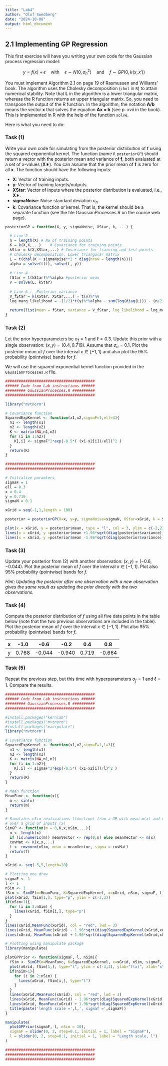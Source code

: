 ```yaml
---
title: "Lab4"
author: "Olof Swedberg"
date: "2024-10-08"
output: html_document
---
```


## 2.1 Implementing GP Regression

This first exercise will have you writing your own code for the Gaussian process regression model:

$$ y = f(x) + \epsilon \quad \text{with} \quad \epsilon \sim N(0, \sigma_n^2) \quad \text{and} \quad f \sim GP(0, k(x, x')) $$

You must implement Algorithm 2.1 on page 19 of Rasmussen and Williams’ book. The algorithm uses the Cholesky decomposition (`chol` in `R`) to attain numerical stability. Note that **L** in the algorithm is a lower triangular matrix, whereas the R function returns an upper triangular matrix. So, you need to transpose the output of the R function. In the algorithm, the notation **A/b** means the vector **x** that solves the equation **Ax = b** (see p. xvii in the book). This is implemented in R with the help of the function `solve`.

Here is what you need to do:

### Task (1)

Write your own code for simulating from the posterior distribution of **f** using the squared exponential kernel. The function (name it `posteriorGP`) should return a vector with the posterior mean and variance of **f**, both evaluated at a set of x-values (**X∗**). You can assume that the prior mean of **f** is zero for all **x**. The function should have the following inputs:

-   **X**: Vector of training inputs.
-   **y**: Vector of training targets/outputs.
-   **XStar**: Vector of inputs where the posterior distribution is evaluated, i.e., **X∗**.
-   **sigmaNoise**: Noise standard deviation $\sigma_n$.
-   **k**: Covariance function or kernel. That is, the kernel should be a separate function (see the file GaussianProcesses.R on the course web page).

```r

posteriorGP = function(X, y, sigmaNoise, XStar, k, ...) {

  # Line 2
  n = length(X) # No of training points
  K = k(X,X,...)    # Covariance for training points
  kStar = k(X,XStar,...) # Covariance for training and test points
  # Cholesky decomposition, Lower triangular matrix
  L = t(chol(K + sigmaNoise**2 * diag(nrow = length(n)))) 
  alpha = solve(t(L), solve(L, y))
  
  # Line 4
  fStar = t(kStar)%*%alpha #posterior mean
  v = solve(L, kStar)
  
  # Line 6 :  Posterior variance 
  V_fStar = k(XStar, XStar,...) - t(v)%*%v
  log_marg_likelihood = -(1/2)*t(y)%*%alpha - sum(log(diag(L))) - (n/2)*log(2*pi)
  
  return(list(mean = fStar, variance = V_fStar, log_likelihood = log_marg_likelihood))
}


```

### Task (2)

Let the prior hyperparameters be $\sigma_f = 1$ and $\ell = 0.3$. Update this prior with a single observation: $(x, y) = (0.4, 0.719)$. Assume that $\sigma_n = 0.1$. Plot the posterior mean of $f$ over the interval $x \in [-1, 1]$ and also plot the 95% probability (pointwise) bands for $f$.

We will use the squared exponential kernel function provided in the `GaussianProcesses.R` file.

```r
########################################
###### Code from Lab instructions ######
######### GaussianProcesses.R ##########
########################################

library("mvtnorm")

# Covariance function
SquaredExpKernel <- function(x1,x2,sigmaF=1,ell=3){
  n1 <- length(x1)
  n2 <- length(x2)
  K <- matrix(NA,n1,n2)
  for (i in 1:n2){
    K[,i] <- sigmaF^2*exp(-0.5*( (x1-x2[i])/ell)^2 )
  }
  return(K)
}

########################################
########################################

# Initialize paramters
sigmaF = 1
ell = 0.3
x = 0.4
y = 0.719
sigmaN = 0.1

xGrid = seq(-1,1,length = 100)

posterior = posteriorGP(X=x, y=y, sigmaNoise=sigmaN, XStar=xGrid, k = SquaredExpKernel, sigmaF, ell)

plot(x = xGrid, y = posterior$mean, type = "l", col = 3, ylim = c(-2,2), ylab = "f", xlab = "", main = "Posterior mean of f")
lines(x = xGrid, y =posterior$mean +1.96*sqrt(diag(posterior$variance)), type = "l", col = 2)
lines(x = xGrid, y =posterior$mean -1.96*sqrt(diag(posterior$variance)), type = "l", col = 2)

```

### Task (3)

Update your posterior from (2) with another observation: $(x, y) = (-0.6, -0.044)$. Plot the posterior mean of $f$ over the interval $x \in [-1, 1]$. Plot also 95% probability (pointwise) bands for $f$.

*Hint: Updating the posterior after one observation with a new observation gives the same result as updating the prior directly with the two observations.*

### Task (4)

Compute the posterior distribution of $f$ using all five data points in the table below (note that the two previous observations are included in the table). Plot the posterior mean of $f$ over the interval $x \in [-1, 1]$. Plot also 95% probability (pointwise) bands for $f$.

| x   | -1.0  | -0.6   | -0.2   | 0.4   | 0.8    |
|-----|-------|--------|--------|-------|--------|
| y   | 0.768 | -0.044 | -0.940 | 0.719 | -0.664 |

### Task (5)

Repeat the previous step, but this time with hyperparameters $\sigma_f = 1$ and $\ell = 1$. Compare the results.

```r

########################################
###### Code from Lab instructions ######
######### GaussianProcesses.R ##########
########################################

#install.packages("kernlab")
#install.packages("mvtnorm")
#install.packages("manipulate")
library("mvtnorm")

# Covariance function
SquaredExpKernel <- function(x1,x2,sigmaF=1,l=3){
  n1 <- length(x1)
  n2 <- length(x2)
  K <- matrix(NA,n1,n2)
  for (i in 1:n2){
    K[,i] <- sigmaF^2*exp(-0.5*( (x1-x2[i])/l)^2 )
  }
  return(K)
}

# Mean function
MeanFunc <- function(x){
  m <- sin(x)
  return(m)
}

# Simulates nSim realizations (function) from a GP with mean m(x) and covariance K(x,x')
# over a grid of inputs (x)
SimGP <- function(m = 0,K,x,nSim,...){
  n <- length(x)
  if (is.numeric(m)) meanVector <- rep(0,n) else meanVector <- m(x)
  covMat <- K(x,x,...)
  f <- rmvnorm(nSim, mean = meanVector, sigma = covMat)
  return(f)
}

xGrid <- seq(-5,5,length=20)

# Plotting one draw
sigmaF <- 1
l <- 1
nSim <- 1
fSim <- SimGP(m=MeanFunc, K=SquaredExpKernel, x=xGrid, nSim, sigmaF, l)
plot(xGrid, fSim[1,], type="p", ylim = c(-3,3))
if(nSim>1){
  for (i in 2:nSim) {
    lines(xGrid, fSim[i,], type="p")
  }
}
lines(xGrid,MeanFunc(xGrid), col = "red", lwd = 3)
lines(xGrid, MeanFunc(xGrid) - 1.96*sqrt(diag(SquaredExpKernel(xGrid,xGrid,sigmaF,l))), col = "blue", lwd = 2)
lines(xGrid, MeanFunc(xGrid) + 1.96*sqrt(diag(SquaredExpKernel(xGrid,xGrid,sigmaF,l))), col = "blue", lwd = 2)

# Plotting using manipulate package
library(manipulate)

plotGPPrior <- function(sigmaF, l, nSim){
  fSim <- SimGP(m=MeanFunc, K=SquaredExpKernel, x=xGrid, nSim, sigmaF, l)
  plot(xGrid, fSim[1,], type="l", ylim = c(-3,3), ylab="f(x)", xlab="x")
  if(nSim>1){
    for (i in 2:nSim) {
      lines(xGrid, fSim[i,], type="l")
    }
  }
  lines(xGrid,MeanFunc(xGrid), col = "red", lwd = 3)
  lines(xGrid, MeanFunc(xGrid) - 1.96*sqrt(diag(SquaredExpKernel(xGrid,xGrid,sigmaF,l))), col = "blue", lwd = 2)
  lines(xGrid, MeanFunc(xGrid) + 1.96*sqrt(diag(SquaredExpKernel(xGrid,xGrid,sigmaF,l))), col = "blue", lwd = 2)
  title(paste('length scale =',l,', sigmaf =',sigmaF))
}

manipulate(
  plotGPPrior(sigmaF, l, nSim = 10),
  sigmaF = slider(0, 2, step=0.1, initial = 1, label = "SigmaF"),
  l = slider(0, 2, step=0.1, initial = 1, label = "Length scale, l")
)

########################################
########################################
########################################
```
